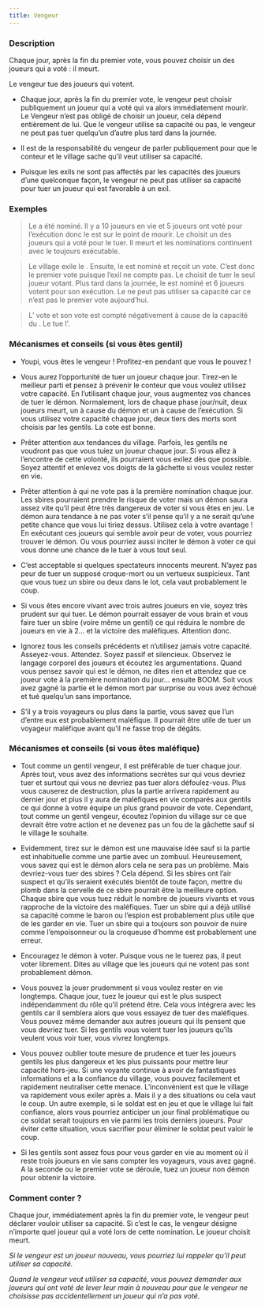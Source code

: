 ```yaml
---
title: Vengeur
---
```



<Role VENGEUR header />

### Description

Chaque jour, après la fin du premier vote, vous pouvez choisir un des joueurs qui a voté : il meurt.

Le vengeur tue des joueurs qui votent.

-	Chaque jour, après la fin du premier vote, le vengeur peut choisir publiquement un joueur qui a voté qui va alors immédiatement mourir. Le Vengeur n’est pas obligé de choisir un joueur, cela dépend entièrement de lui. Que le vengeur utilise sa capacité ou pas, le vengeur ne peut pas tuer quelqu’un d’autre plus tard dans la journée.

-	Il est de la responsabilité du vengeur de parler publiquement pour que le conteur et le village sache qu’il veut utiliser sa capacité.

-	Puisque les exils ne sont pas affectés par les capacités des joueurs d’une quelconque façon, le vengeur ne peut pas utiliser sa capacité pour tuer un joueur qui est favorable à un exil. 

### Exemples

> Le <Role IMP /> a été nominé. Il y a 10 joueurs en vie et 5 joueurs ont voté pour l’exécution donc le <Role IMP /> est sur le point de mourir. Le <Role VENGEUR /> choisit un des joueurs qui a voté pour le tuer. Il meurt et les nominations continuent avec le <Role IMP /> toujours exécutable.

> Le village exile le <Role VOLEUR />. Ensuite, le <Role MAJORDOME /> est nominé et reçoit un vote. C’est donc le premier vote puisque l’exil ne compte pas. Le <Role VENGEUR /> choisit de tuer le seul joueur votant. Plus tard dans la journée, le <Role VERTUEUX /> est nominé et 6 joueurs votent pour son exécution. Le <Role VENGEUR /> ne peut pas utiliser sa capacité car ce n’est pas le premier vote aujourd’hui. 

> L’<Role EMPATHIQUE /> vote et son vote est compté négativement à cause de la capacité du <Role VOLEUR />. Le <Role VENGEUR /> tue l’<Role EMPATHIQUE />.


### Mécanismes et conseils (si vous êtes gentil)

- Youpi, vous êtes le vengeur ! Profitez-en pendant que vous le pouvez !

- Vous aurez l’opportunité de tuer un joueur chaque jour. Tirez-en le meilleur parti et pensez à prévenir le conteur que vous voulez utilisez votre capacité. En l’utilisant chaque jour, vous augmentez vos chances de tuer le démon. Normalement, lors de chaque phase jour/nuit, deux joueurs meurt, un à cause du démon et un à cause de l’exécution. Si vous utilisez votre capacité chaque jour, deux tiers des morts sont choisis par les gentils. La cote est bonne. 

- Prêter attention aux tendances du village. Parfois, les gentils ne voudront pas que vous tuiez un joueur chaque jour. Si vous allez à l’encontre de cette volonté, ils pourraient vous exilez dès que possible. Soyez attentif et enlevez vos doigts de la gâchette si vous voulez rester en vie. 

- Prêter attention à qui ne vote pas à la première nomination chaque jour. Les sbires pourraient prendre le risque de voter mais un démon saura assez vite qu’il peut être très dangereux de voter si vous êtes en jeu. Le démon aura tendance à ne pas voter s’il pense qu’il y a ne serait qu’une petite chance que vous lui tiriez dessus. Utilisez cela à votre avantage ! En exécutant ces joueurs qui semble avoir peur de voter, vous pourriez trouver le démon. Ou vous pourriez aussi inciter le démon à voter ce qui vous donne une chance de le tuer à vous tout seul.

- C’est acceptable si quelques spectateurs innocents meurent. N’ayez pas peur de tuer un supposé croque-mort ou un vertueux suspicieux. Tant que vous tuez un sbire ou deux dans le lot, cela vaut probablement le coup. 

- Si vous êtes encore vivant avec trois autres joueurs en vie, soyez très prudent sur qui tuer. Le démon pourrait essayer de vous brain et vous faire tuer un sbire (voire même un gentil) ce qui réduira le nombre de joueurs en vie à 2… et la victoire des maléfiques. Attention donc.

- Ignorez tous les conseils précédents et n’utilisez jamais votre capacité. Asseyez-vous. Attendez. Soyez passif et silencieux. Observez le langage corporel des joueurs et écoutez les argumentations. Quand vous pensez savoir qui est le démon, ne dites rien et attendez que ce joueur vote à la première nomination du jour… ensuite BOOM. Soit vous avez gagné la partie et le démon mort par surprise ou vous avez échoué et tué quelqu’un sans importance.

- S’il y a trois voyageurs ou plus dans la partie, vous savez que l’un d’entre eux est probablement maléfique. Il pourrait être utile de tuer un voyageur maléfique avant qu’il ne fasse trop de dégâts.


### Mécanismes et conseils (si vous êtes maléfique)

- Tout comme un gentil vengeur, il est préférable de tuer chaque jour. Après tout, vous avez des informations secrètes sur qui vous devriez tuer et surtout qui vous ne devriez pas tuer alors défoulez-vous. Plus vous causerez de destruction, plus la partie arrivera rapidement au dernier jour et plus il y aura de maléfiques en vie comparés aux gentils ce qui donne à votre équipe un plus grand pouvoir de vote. Cependant, tout comme un gentil vengeur, écoutez l’opinion du village sur ce que devrait être votre action et ne devenez pas un fou de la gâchette sauf si le village le souhaite. 

- Evidemment, tirez sur le démon est une mauvaise idée sauf si la partie est inhabituelle comme une partie avec un zombuul. Heureusement, vous savez qui est le démon alors cela ne sera pas un problème. Mais devriez-vous tuer des sbires ? Cela dépend. Si les sbires ont l’air suspect et qu’ils seraient exécutés bientôt de toute façon, mettre du plomb dans la cervelle de ce sbire pourrait être la meilleure option. Chaque sbire que vous tuez réduit le nombre de joueurs vivants et vous rapproche de la victoire des maléfiques. Tuer un sbire qui a déjà utilisé sa capacité comme le baron ou l’espion est probablement plus utile que de les garder en vie. Tuer un sbire qui a toujours son pouvoir de nuire comme l’empoisonneur ou la croqueuse d’homme est probablement une erreur.

- Encouragez le démon à voter. Puisque vous ne le tuerez pas, il peut voter librement. Dites au village que les joueurs qui ne votent pas sont probablement démon.

- Vous pouvez la jouer prudemment si vous voulez rester en vie longtemps. Chaque jour, tuez le joueur qui est le plus suspect indépendamment du rôle qu’il prétend être. Cela vous intégrera avec les gentils car il semblera alors que vous essayez de tuer des maléfiques. Vous pouvez même demander aux autres joueurs qui ils pensent que vous devriez tuer. Si les gentils vous voient tuer les joueurs qu’ils veulent vous voir tuer, vous vivrez longtemps.

- Vous pouvez oublier toute mesure de prudence et tuer les joueurs gentils les plus dangereux et les plus puissants pour mettre leur capacité hors-jeu. Si une voyante continue à avoir de fantastiques informations et a la confiance du village, vous pouvez facilement et rapidement neutraliser cette menace. L’inconvénient est que le village va rapidement vous exiler après a. Mais il y a des situations ou cela vaut le coup. Un autre exemple, si le soldat est en jeu et que le village lui fait confiance, alors vous pourriez anticiper un jour final problématique ou ce soldat serait toujours en vie parmi les trois derniers joueurs. Pour éviter cette situation, vous sacrifier pour éliminer le soldat peut valoir le coup.

- Si les gentils sont assez fous pour vous garder en vie au moment où il reste trois joueurs en vie sans compter les voyageurs, vous avez gagné. A la seconde ou le premier vote se déroule, tuez un joueur non démon pour obtenir la victoire.


### Comment conter ?

Chaque jour, immédiatement après la fin du premier vote, le vengeur peut déclarer vouloir utiliser sa capacité. Si c’est le cas, le vengeur désigne n’importe quel joueur qui a voté lors de cette nomination. Le joueur choisit meurt.

_Si le vengeur est un joueur nouveau, vous pourriez lui rappeler qu’il peut utiliser sa capacité._

_Quand le vengeur veut utiliser sa capacité, vous pouvez demander aux joueurs qui ont voté de lever leur main à nouveau pour que le vengeur ne choisisse pas accidentellement un joueur qui n’a pas voté._
